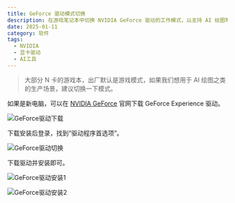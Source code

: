 ```yaml
---
title: GeForce 驱动模式切换
description: 在游戏笔记本中切换 NVIDIA GeForce 驱动的工作模式，以支持 AI 绘图等生产场景
date: 2025-01-11
category: 软件
tags:
  - NVIDIA
  - 显卡驱动
  - AI工具
---
```


> 大部分 N 卡的游戏本，出厂默认是游戏模式，如果我们想用于 AI 绘图之类的生产场景，建议切换一下模式。

如果是新电脑，可以在 [NVIDIA GeForce](https://www.nvidia.cn/geforce/drivers/) 官网下载 GeForce Experience 驱动。

![GeForce驱动下载](https://img.dava.cc/img/GeForce驱动下载.png)

下载安装后登录，找到“驱动程序首选项”。

![GeForce驱动切换](https://img.dava.cc/img/GeForce驱动切换.png)

下载驱动并安装即可。

![GeForce驱动安装1](https://img.dava.cc/img/GeForce驱动安装1.png)

![GeForce驱动安装2](https://img.dava.cc/img/GeForce驱动安装2.png)
